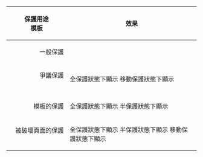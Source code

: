 {| class="template of protection" style="width: auto; background: green; padding:0px; font-size:0.9em; text-align: center;"
|- style="background: white;"
! style="width:9em;"|保護用途<br />模板 !! 效果
|- style="background: white;"
! style="text-align: right;"| 一般保護<br />{{tl|pp-protected}}
|{{pp-protected|categories=no|demolevel=sysop|demospace=main}}
|- style="background: white;"
! style="text-align: right;"| 爭議保護<br />{{tl|pp-dispute}}<br />{{tl|pp-move-dispute}}
| style="text-align: left;"| 
全保護狀態下顯示
{{pp-dispute|categories=no|demolevel=sysop|demospace=main}}
移動保護狀態下顯示
{{pp-move-dispute|categories=no|demolevel=sysop|demospace=main}}
|- style="background: white;"
! style="text-align: right;"| 模板的保護<br />{{tl|pp-template}}
| style="text-align: left;"| 
全保護狀態下顯示
{{pp-template|categories=no|demolevel=sysop}}
半保護狀態下顯示
{{pp-template|categories=no|demolevel=autoconfirmed}}
|- style="background: white;"
! style="text-align: right;"| 被破壞頁面的保護<br />{{tl|pp-vandalism}}<br />{{tl|pp-move-vandalism}}
| style="text-align: left;"| 
全保護狀態下顯示
{{pp-vandalism|categories=no|demolevel=sysop|demospace=main}}
半保護狀態下顯示
{{pp-vandalism|categories=no|demolevel=autoconfirmed|demospace=main}}
移動保護狀態下顯示
{{pp-move-vandalism|categories=no|demolevel=sysop|demospace=main}}
|}